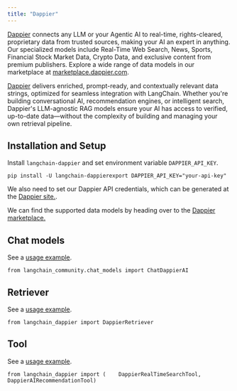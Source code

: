 ```yaml
---
title: "Dappier"
---
```


[Dappier](https://dappier.com) connects any LLM or your Agentic AI to real-time, rights-cleared, proprietary data from trusted sources, making your AI an expert in anything. Our specialized models include Real-Time Web Search, News, Sports, Financial Stock Market Data, Crypto Data, and exclusive content from premium publishers. Explore a wide range of data models in our marketplace at [marketplace.dappier.com](https://marketplace.dappier.com).

[Dappier](https://dappier.com) delivers enriched, prompt-ready, and contextually relevant data strings, optimized for seamless integration with LangChain. Whether you're building conversational AI, recommendation engines, or intelligent search, Dappier's LLM-agnostic RAG models ensure your AI has access to verified, up-to-date data—without the complexity of building and managing your own retrieval pipeline.

## Installation and Setup

Install `langchain-dappier` and set environment variable `DAPPIER_API_KEY`.

```
pip install -U langchain-dappierexport DAPPIER_API_KEY="your-api-key"
```

We also need to set our Dappier API credentials, which can be generated at the [Dappier site.](https://platform.dappier.com/profile/api-keys).

We can find the supported data models by heading over to the [Dappier marketplace.](https://platform.dappier.com/marketplace)

## Chat models

See a [usage example](/oss/integrations/chat/dappier).

```
from langchain_community.chat_models import ChatDappierAI
```

## Retriever

See a [usage example](/oss/integrations/retrievers/dappier).

```
from langchain_dappier import DappierRetriever
```

## Tool

See a [usage example](/oss/integrations/tools/dappier).

```
from langchain_dappier import (    DappierRealTimeSearchTool,    DappierAIRecommendationTool)
```
